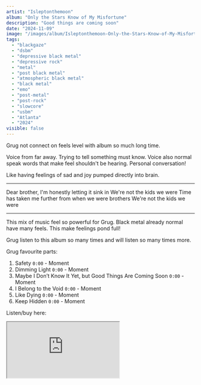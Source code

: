 ```yaml
---
artist: "Isleptonthemoon"
album: "Only the Stars Know of My Misfortune"
description: "Good things are coming soon"
date: "2024-11-09"
image: "/images/album/Isleptonthemoon-Only-the-Stars-Know-of-My-Misfortune.jpg"
tags:
  - "blackgaze"
  - "dsbm"
  - "depressive black metal"
  - "depressive rock"
  - "metal"
  - "post black metal"
  - "atmospheric black metal"
  - "black metal"
  - "emo"
  - "post-metal"
  - "post-rock"
  - "slowcore"
  - "usbm"
  - "Atlanta"
  - "2024"
visible: false
---
```


Grug not connect on feels level with album so much long time. 

Voice from far away. Trying to tell something must know. 
Voice also normal speak words that make feel shouldn't be hearing. Personal conversation!

Like having feelings of sad and joy pumped directly into brain.

--------------------------------------------------------

Dear brother, I'm honestly letting it sink in
We're not the kids we were
Time has taken me further from when we were brothers
We're not the kids we were

--------------------------------------------------------

This mix of music feel so powerful for Grug. Black metal already normal have many feels. This make feelings pond full!

Grug listen to this album so many times and will listen so many times more.


Grug favourite parts:

1. Safety `0:00` - Moment
2. Dimming Light `0:00` - Moment
3. Maybe I Don’t Know It Yet, but Good Things Are Coming Soon `0:00` - Moment
4. I Belong to the Void `0:00` - Moment
5. Like Dying `0:00` - Moment
6. Keep Hidden `0:00` - Moment

Listen/buy here:

<iframe
  style={{ border: "0", width: "350px", height: "800px" }}
  src="https://bandcamp.com/EmbeddedPlayer/album=1114317925/size=large/bgcol=333333/linkcol=ffffff/transparent=true/" 
  seamless>
  <a href="https://isleptonthemoon.bandcamp.com/album/only-the-stars-know-of-my-misfortune">
    Only the Stars Know of My Misfortune by Isleptonthemoon
  </a>
</iframe>
